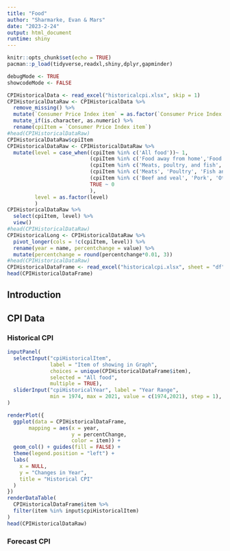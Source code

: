 ```yaml
---
title: "Food"
author: "Sharmarke, Evan & Mars"
date: "2023-2-24"
output: html_document
runtime: shiny
---
```


```r
knitr::opts_chunk$set(echo = TRUE)
pacman::p_load(tidyverse,readxl,shiny,dplyr,gapminder)

debugMode <- TRUE
showcodeMode <- FALSE

```

```r
CPIHistoricalData <- read_excel("historicalcpi.xlsx", skip = 1)
CPIHistoricalDataRaw <- CPIHistoricalData %>%
  remove_missing() %>%
  mutate(`Consumer Price Index item` = as.factor(`Consumer Price Index item`)) %>%
  mutate_if(is.character, as.numeric) %>% 
  rename(cpiItem = `Consumer Price Index item`)
#head(CPIHistoricalDataRaw)
CPIHistoricalDataRaw$cpiItem
CPIHistoricalDataRaw <- CPIHistoricalDataRaw %>% 
  mutate(level = case_when((cpiItem %in% c('All food'))~ 1,
                           (cpiItem %in% c('Food away from home','Food at home')) ~ 2,
                           (cpiItem %in% c('Meats, poultry, and fish', 'Eggs', 'Dairy products', 'Fats and oils', 'Fruits and vegetables', 'Sugar and sweets','Cereals and bakery products', 'Nonalcoholic beverages', 'Other foods')) ~ 3,
                           (cpiItem %in% c('Meats', 'Poultry', 'Fish and seafood', 'Fresh fruits and vegetables', 'Processed fruits and vegetables')) ~ 4,
                           (cpiItem %in% c('Beef and veal', 'Pork', 'Other meats', 'Fresh fruits', 'Fresh vegetables')) ~ 5,
                           TRUE ~ 0
                           ),
         level = as.factor(level)
         )
CPIHistoricalDataRaw %>% 
  select(cpiItem, level) %>%
  view()
#head(CPIHistoricalDataRaw)
CPIHistoricalLong <- CPIHistoricalDataRaw %>% 
  pivot_longer(cols = !c(cpiItem, level)) %>%
  rename(year = name, percentchange = value) %>% 
  mutate(percentchange = round(percentchange*0.01, 3))
#head(CPIHistoricalDataRaw)
CPIHistoricalDataFrame <- read_excel("historicalcpi.xlsx", sheet = "df")
head(CPIHistoricalDataFrame)
```


## Introduction

## CPI Data {.tabset}

### Historical CPI

```r

inputPanel(
  selectInput("cpiHistoricalItem", 
              label = "Item of showing in Graph",
              choices = unique(CPIHistoricalDataFrame$item),
              selected = "All food",
              multiple = TRUE),
  sliderInput("cpiHistoricalYear", label = "Year Range",
              min = 1974, max = 2021, value = c(1974,2021), step = 1),
)

renderPlot({
  ggplot(data = CPIHistoricalDataFrame,
       mapping = aes(x = year,
                     y = percentChange,
                     color = item)) + 
  geom_col() + guides(fill = FALSE) + 
  theme(legend.position = "left") + 
  labs(
    x = NULL,
    y = "Changes in Year",
    title = "Historical CPI"
  )
})
renderDataTable(
  CPIHistoricalDataFrame$item %>%
  filter(item %in% input$cpiHistoricalItem)
)
head(CPIHistoricalDataRaw)

```

### Forecast CPI

```r

```
